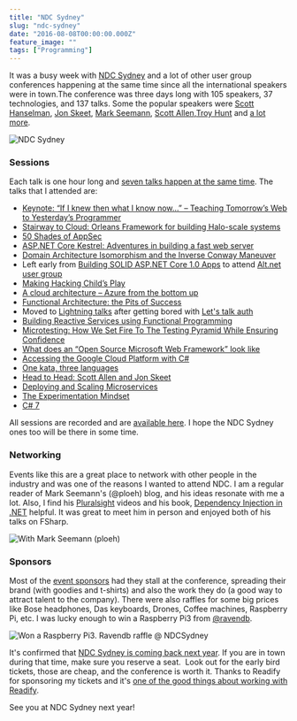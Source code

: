 ```yaml
---
title: "NDC Sydney"
slug: "ndc-sydney"
date: "2016-08-08T00:00:00.000Z"
feature_image: ""
tags: ["Programming"]
---
```


It was a busy week with [NDC Sydney](http://ndcsydney.com/) and a lot of other user group conferences happening at the same time since all the international speakers were in town.The conference was three days long with 105 speakers, 37 technologies, and 137 talks. Some the popular speakers were [Scott Hanselman](http://www.hanselman.com/), [Jon Skeet](http://stackoverflow.com/users/22656/jon-skeet), [Mark Seemann](http://blog.ploeh.dk/), [Scott Allen](http://odetocode.com/about/scott-allen),[Troy Hunt](https://www.troyhunt.com/) and [a lot more](http://ndcsydney.com/speakers/).

![NDC Sydney](/images/ndc_logo.png)

### Sessions

Each talk is one hour long and [seven talks happen at the same time](http://ndcsydney.com/agenda/). The talks that I attended are:

*   [Keynote: “If I knew then what I know now…” – Teaching Tomorrow’s Web to Yesterday’s Programmer](http://ndcsydney.com/talk/keynote/)
*   [Stairway to Cloud: Orleans Framework for building Halo-scale systems](http://ndcsydney.com/talk/stairway-to-cloud-orleans-framework-for-building-halo-scale-systems/)
*   [50 Shades of AppSec](http://ndcsydney.com/talk/50-shades-of-appsec/)
*   [ASP.NET Core Kestrel: Adventures in building a fast web server](http://ndcsydney.com/talk/adventures-in-building-a-fast-web-server-for-asp-net-core-1-0/)
*   [Domain Architecture Isomorphism and the Inverse Conway Maneuver](http://ndcsydney.com/talk/domain-architecture-isomorphism-and-the-inverse-conway-maneuver/)
*   Left early from [Building SOLID ASP.NET Core 1.0 Apps](http://ndcsydney.com/talk/building-solid-asp-net-core-1-0-apps/) to attend [Alt.net user group](http://www.meetup.com/Sydney-Alt-Net/events/231759202/)
*   [Making Hacking Child’s Play](http://ndcsydney.com/talk/making-hacking-childs-play/)
*   [A cloud architecture – Azure from the bottom up](http://ndcsydney.com/talk/understanding-an-architecture-for-the-cloud/)
*   [Functional Architecture: the Pits of Success](http://ndcsydney.com/talk/functional-architecture-the-pits-of-success/)
*   Moved to [Lightning talks](http://ndcsydney.com/talk/lightning-talks/) after getting bored with [Let's talk auth](http://ndcsydney.com/talk/lets-talk-auth/)
*   [Building Reactive Services using Functional Programming](http://ndcsydney.com/talk/building-reactive-services-using-functional-programming/)
*   [Microtesting: How We Set Fire To The Testing Pyramid While Ensuring Confidence](http://ndcsydney.com/talk/microtesting-how-we-set-fire-to-the-testing-pyramid-while-ensuring-confidence/)
*   [What does an “Open Source Microsoft Web Framework” look like](http://ndcsydney.com/talk/what-does-an-open-source-microsoft-web-platform-look-like/)
*   [Accessing the Google Cloud Platform with C#](http://ndcsydney.com/talk/google-cloud-platform/)
*   [One kata, three languages](http://ndcsydney.com/talk/one-kata-three-languages/)
*   [Head to Head: Scott Allen and Jon Skeet](http://ndcsydney.com/talk/head-to-head/)
*   [Deploying and Scaling Microservices](http://ndcsydney.com/talk/deploying-and-scaling-microservices/)
*   [The Experimentation Mindset](http://ndcsydney.com/talk/the-experimentation-mindset/)
*   [C# 7](http://ndcsydney.com/talk/c-7-the-future/)

All sessions are recorded and are [available here](https://vimeo.com/ndcconferences). I hope the NDC Sydney ones too will be there in some time.

### Networking

Events like this are a great place to network with other people in the industry and was one of the reasons I wanted to attend NDC. I am a regular reader of Mark Seemann's (@ploeh) blog, and his ideas resonate with me a lot. Also, I find his [Pluralsight](https://www.pluralsight.com/authors/mark-seemann) videos and his book, [Dependency Injection in .NET](http://amzn.to/2aFmtiC) helpful. It was great to meet him in person and enjoyed both of his talks on FSharp.

![With Mark Seemann (ploeh)](/images/ndc_ploeh.jpg)

### Sponsors

Most of the [event sponsors](http://ndcsydney.com/page/partnership/) had they stall at the conference, spreading their brand (with goodies and t-shirts) and also the work they do (a good way to attract talent to the company). There were also raffles for some big prices like Bose headphones, Das keyboards, Drones, Coffee machines, Raspberry Pi, etc. I was lucky enough to win a Raspberry Pi3 from [@ravendb](https://twitter.com/RavenDB).

![Won a Raspberry Pi3. Ravendb raffle @ NDCSydney](/images/ndc_raspberrypi.jpg)

It's confirmed that [NDC Sydney is coming back next year](https://twitter.com/samnewman/status/761402917798555648). If you are in town during that time, make sure you reserve a seat.  Look out for the early bird tickets, those are cheap, and the conference is worth it. Thanks to Readify for sponsoring my tickets and it's [one of the good things about working with Readify](/posts/finding-a-job-abroad/).

See you at NDC Sydney next year!